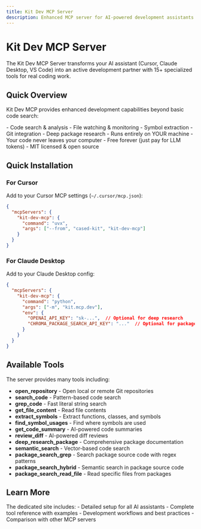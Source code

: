 ```yaml
---
title: Kit Dev MCP Server
description: Enhanced MCP server for AI-powered development assistants
---
```



# Kit Dev MCP Server

The Kit Dev MCP Server transforms your AI assistant (Cursor, Claude Desktop, VS Code) into an active development partner with 15+ specialized tools for real coding work.

<LinkCard
  title="🚀 Visit Full Documentation"
  description="Complete setup guides, tool references, and examples"
  href="https://kit-mcp.cased.com"
/>

## Quick Overview

Kit Dev MCP provides enhanced development capabilities beyond basic code search:

<CardGrid>
  <Card title="15+ Development Tools" icon="rocket">
    - Code search & analysis
    - File watching & monitoring
    - Symbol extraction
    - Git integration
    - Deep package research
  </Card>
  <Card title="100% Private & Free" icon="shield">
    - Runs entirely on YOUR machine
    - Your code never leaves your computer
    - Free forever (just pay for LLM tokens)
    - MIT licensed & open source
  </Card>
</CardGrid>

## Quick Installation

### For Cursor

Add to your Cursor MCP settings (`~/.cursor/mcp.json`):

```json
{
  "mcpServers": {
    "kit-dev-mcp": {
      "command": "uvx",
      "args": ["--from", "cased-kit", "kit-dev-mcp"]
    }
  }
}
```

### For Claude Desktop

Add to your Claude Desktop config:

```json
{
  "mcpServers": {
    "kit-dev-mcp": {
      "command": "python",
      "args": ["-m", "kit.mcp.dev"],
      "env": {
        "OPENAI_API_KEY": "sk-...",  // Optional for deep research
        "CHROMA_PACKAGE_SEARCH_API_KEY": "..."  // Optional for package source search
      }
    }
  }
}
```

## Available Tools

The server provides many tools including:

- **open_repository** - Open local or remote Git repositories
- **search_code** - Pattern-based code search
- **grep_code** - Fast literal string search
- **get_file_content** - Read file contents
- **extract_symbols** - Extract functions, classes, and symbols
- **find_symbol_usages** - Find where symbols are used
- **get_code_summary** - AI-powered code summaries
- **review_diff** - AI-powered diff reviews
- **deep_research_package** - Comprehensive package documentation
- **semantic_search** - Vector-based code search
- **package_search_grep** - Search package source code with regex patterns
- **package_search_hybrid** - Semantic search in package source code
- **package_search_read_file** - Read specific files from packages

## Learn More

<LinkCard
  title="Complete Documentation →"
  description="Setup guides, examples, workflows, and more"
  href="https://kit-mcp.cased.com"
/>

<Aside type="tip">
The dedicated site includes:
- Detailed setup for all AI assistants
- Complete tool reference with examples
- Development workflows and best practices
- Comparison with other MCP servers
</Aside>